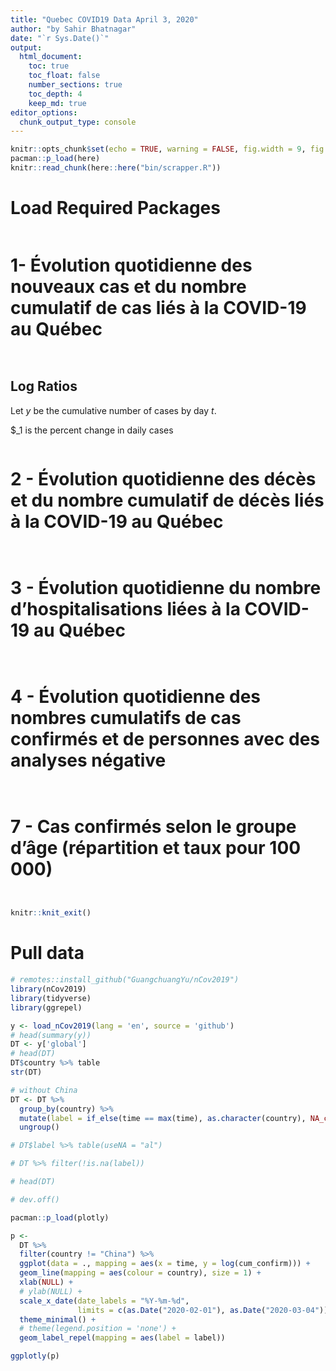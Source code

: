 ```yaml
---
title: "Quebec COVID19 Data April 3, 2020"
author: "by Sahir Bhatnagar"
date: "`r Sys.Date()`"
output:
  html_document:
    toc: true
    toc_float: false
    number_sections: true
    toc_depth: 4
    keep_md: true
editor_options: 
  chunk_output_type: console
---
```


```r
knitr::opts_chunk$set(echo = TRUE, warning = FALSE, fig.width = 9, fig.height = 8)
pacman::p_load(here)
knitr::read_chunk(here::here("bin/scrapper.R"))
```


# Load Required Packages {-}

```r
```




# 1- Évolution quotidienne des nouveaux cas et du nombre cumulatif de cas liés à la COVID-19 au Québec {-}

```r
```

```r
```


## Log Ratios

Let $y$ be the cumulative number of cases by day $t$. 

\begin{align*}
\log(y) & =  \beta_0 + \beta_1 t \\
\end{align*}

$\beta_1 is the percent change in daily cases

\begin{align*}
\log(y_{t+1}) - \log(y_{t}) & = \beta_0 + \beta_1 (t+1) - (\beta_0 + \beta_1 t) \\
& = \beta_1 \\
\log(\frac{y_{t+1}}{y_t}) & = \beta_1 \\
\log(\frac{y_t + y_{t+1} - y_t}{y_t}) & = \beta_1 \\
1 + \log(\frac{y_{t+1} - y_t}{y_t}) & = \beta_1 \\
\end{align*}





```r
```




# 2 - Évolution quotidienne des décès et du nombre cumulatif de décès liés à la COVID-19 au Québec {-}

```r
```

```r
```



# 3 - Évolution quotidienne du nombre d'hospitalisations liées à la COVID-19 au Québec {-}

```r
```

```r
```



# 4 - Évolution quotidienne des nombres cumulatifs de cas confirmés et de personnes avec des analyses négative {-}

```r
```

```r
```



# 7 - Cas confirmés selon le groupe d'âge (répartition et taux pour 100 000) {-}


```r
```

```r
```






```r
knitr::knit_exit()
```


# Pull data

```r
# remotes::install_github("GuangchuangYu/nCov2019")
library(nCov2019)
library(tidyverse)
library(ggrepel)

y <- load_nCov2019(lang = 'en', source = 'github')
# head(summary(y))
DT <- y['global']
# head(DT)
DT$country %>% table
str(DT)

# without China
DT <- DT %>% 
  group_by(country) %>% 
  mutate(label = if_else(time == max(time), as.character(country), NA_character_)) %>% 
  ungroup()

# DT$label %>% table(useNA = "al")

# DT %>% filter(!is.na(label))

# head(DT)

# dev.off()

pacman::p_load(plotly)

p <- 
  DT %>% 
  filter(country != "China") %>% 
  ggplot(data = ., mapping = aes(x = time, y = log(cum_confirm))) + 
  geom_line(mapping = aes(colour = country), size = 1) + 
  xlab(NULL) + 
  # ylab(NULL) + 
  scale_x_date(date_labels = "%Y-%m-%d",
               limits = c(as.Date("2020-02-01"), as.Date("2020-03-04"))) +
  theme_minimal() +   
  # theme(legend.position = 'none') + 
  geom_label_repel(mapping = aes(label = label))
```



```r
ggplotly(p)
```

